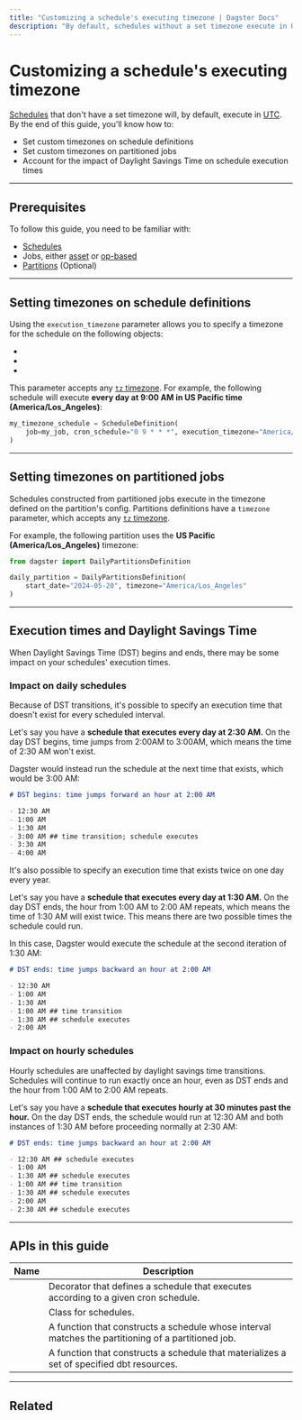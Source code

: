 ```yaml
---
title: "Customizing a schedule's executing timezone | Dagster Docs"
description: "By default, schedules without a set timezone execute in UTC. Learn to specify custom timezones on your Dagster schedules."
---
```


# Customizing a schedule's executing timezone

[Schedules](/concepts/automation/schedules) that don't have a set timezone will, by default, execute in [UTC](https://en.wikipedia.org/wiki/Coordinated_Universal_Time). By the end of this guide, you'll know how to:

- Set custom timezones on schedule definitions
- Set custom timezones on partitioned jobs
- Account for the impact of Daylight Savings Time on schedule execution times

---

## Prerequisites

To follow this guide, you need to be familiar with:

- [Schedules](/concepts/automation/schedules)
- Jobs, either [asset](/concepts/assets/asset-jobs) or [op-based](/concepts/ops-jobs-graphs/op-jobs)
- [Partitions](/concepts/partitions-schedules-sensors/partitions) (Optional)

---

## Setting timezones on schedule definitions

Using the `execution_timezone` parameter allows you to specify a timezone for the schedule on the following objects:

- <PyObject object="schedule" decorator />
- <PyObject object="ScheduleDefinition" />
- <PyObject object="build_schedule_from_dbt_selection" module="dagster_dbt" />

This parameter accepts any [`tz` timezone](https://en.wikipedia.org/wiki/List_of_tz_database_time_zones). For example, the following schedule will execute **every day at 9:00 AM in US Pacific time (America/Los_Angeles)**:

```python file=concepts/partitions_schedules_sensors/schedules/schedules.py startafter=start_timezone endbefore=end_timezone
my_timezone_schedule = ScheduleDefinition(
    job=my_job, cron_schedule="0 9 * * *", execution_timezone="America/Los_Angeles"
)
```

---

## Setting timezones on partitioned jobs

Schedules constructed from partitioned jobs execute in the timezone defined on the partition's config. Partitions definitions have a `timezone` parameter, which accepts any [`tz` timezone](https://en.wikipedia.org/wiki/List_of_tz_database_time_zones).

For example, the following partition uses the **US Pacific (America/Los_Angeles)** timezone:

```python file=concepts/partitions_schedules_sensors/partition_with_timezone.py
from dagster import DailyPartitionsDefinition

daily_partition = DailyPartitionsDefinition(
    start_date="2024-05-20", timezone="America/Los_Angeles"
)
```

---

## Execution times and Daylight Savings Time

When Daylight Savings Time (DST) begins and ends, there may be some impact on your schedules' execution times.

### Impact on daily schedules

Because of DST transitions, it's possible to specify an execution time that doesn't exist for every scheduled interval.

Let's say you have a **schedule that executes every day at 2:30 AM.** On the day DST begins, time jumps from 2:00AM to 3:00AM, which means the time of 2:30 AM won't exist.

Dagster would instead run the schedule at the next time that exists, which would be 3:00 AM:

```markdown
# DST begins: time jumps forward an hour at 2:00 AM

- 12:30 AM
- 1:00 AM
- 1:30 AM
- 3:00 AM ## time transition; schedule executes
- 3:30 AM
- 4:00 AM
```

It's also possible to specify an execution time that exists twice on one day every year.

Let's say you have a **schedule that executes every day at 1:30 AM.** On the day DST ends, the hour from 1:00 AM to 2:00 AM repeats, which means the time of 1:30 AM will exist twice. This means there are two possible times the schedule could run.

In this case, Dagster would execute the schedule at the second iteration of 1:30 AM:

```markdown
# DST ends: time jumps backward an hour at 2:00 AM

- 12:30 AM
- 1:00 AM
- 1:30 AM
- 1:00 AM ## time transition
- 1:30 AM ## schedule executes
- 2:00 AM
```

### Impact on hourly schedules

Hourly schedules are unaffected by daylight savings time transitions. Schedules will continue to run exactly once an hour, even as DST ends and the hour from 1:00 AM to 2:00 AM repeats.

Let's say you have a **schedule that executes hourly at 30 minutes past the hour.** On the day DST ends, the schedule would run at 12:30 AM and both instances of 1:30 AM before proceeding normally at 2:30 AM:

```markdown
# DST ends: time jumps backward an hour at 2:00 AM

- 12:30 AM ## schedule executes
- 1:00 AM
- 1:30 AM ## schedule executes
- 1:00 AM ## time transition
- 1:30 AM ## schedule executes
- 2:00 AM
- 2:30 AM ## schedule executes
```

---

## APIs in this guide

| Name                                                                         | Description                                                                                         |
| ---------------------------------------------------------------------------- | --------------------------------------------------------------------------------------------------- |
| <PyObject object="schedule" decorator />                                     | Decorator that defines a schedule that executes according to a given cron schedule.                 |
| <PyObject object="ScheduleDefinition" />                                     | Class for schedules.                                                                                |
| <PyObject object="build_schedule_from_partitioned_job" />                    | A function that constructs a schedule whose interval matches the partitioning of a partitioned job. |
| <PyObject object="build_schedule_from_dbt_selection" module="dagster_dbt" /> | A function that constructs a schedule that materializes a set of specified dbt resources.           |

---

## Related

<ArticleList>
  <ArticleListItem
    title="Troubleshooting schedules"
    href="/concepts/automation/schedules/troubleshooting"
  ></ArticleListItem>
  <ArticleListItem
    title="Automating assets using schedules and jobs"
    href="/concepts/automation/schedules/automating-assets-schedules-jobs"
  ></ArticleListItem>
  <ArticleListItem
    title="Automating ops using schedules and jobs"
    href="/concepts/automation/schedules/automating-ops-schedules-jobs"
  ></ArticleListItem>
  <ArticleListItem
    title="Partitions"
    href="/concepts/partitions-schedules-sensors/partitions"
  ></ArticleListItem>
</ArticleList>
